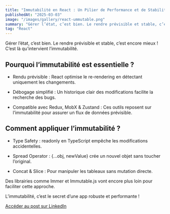 ```yaml
---
title: "Immutabilité en React : Un Pilier de Performance et de Stabilité"
publishedAt: "2025-03-03"
image: "/images/gallery/react-ummutable.png"
summary: "Gérer l’état, c’est bien. Le rendre prévisible et stable, c’est encore mieux ! C’est là qu’intervient l’immutabilité."
tag: "React"
---
```


Gérer l’état, c’est bien. Le rendre prévisible et stable, c’est encore mieux ! C’est là qu’intervient l’immutabilité.

## Pourquoi l’immutabilité est essentielle ?

- Rendu prévisible : React optimise le re-rendering en détectant uniquement les changements.

- Débogage simplifié : Un historique clair des modifications facilite la recherche des bugs.

- Compatible avec Redux, MobX & Zustand : Ces outils reposent sur l’immutabilité pour assurer un flux de données prévisible.

## Comment appliquer l’immutabilité ?

- Type Safety : readonly en TypeScript empêche les modifications accidentelles.

- Spread Operator : \{...obj, newValue\} crée un nouvel objet sans toucher l’original.

- Concat & Slice : Pour manipuler les tableaux sans mutation directe.

Des librairies comme Immer et Immutable.js vont encore plus loin pour faciliter cette approche.

L’immutabilité, c’est le secret d’une app robuste et performante !

[Accéder au post sur LinkedIn](https://www.linkedin.com/posts/alexandre-quin-a58b71342_immutabilit%C3%A9-en-react-un-pilier-de-performance-activity-7302221208673017856-5nxb?utm_source=share&utm_medium=member_desktop&rcm=ACoAAFX1J6QBPnApibrRNerSQb9DtkmGESQokn0)
